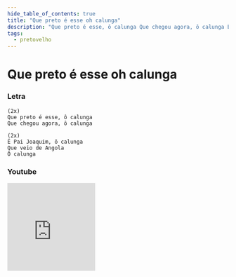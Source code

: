 ```yaml
---
hide_table_of_contents: true
title: "Que preto é esse oh calunga"
description: "Que preto é esse, ô calunga Que chegou agora, ô calunga É Pai Joaquim, ô calunga Que veio de Angola Ô calunga"
tags:
  - pretovelho
---
```


# Que preto é esse oh calunga

### Letra

```text
(2x)
Que preto é esse, ô calunga
Que chegou agora, ô calunga

(2x)
É Pai Joaquim, ô calunga
Que veio de Angola
Ô calunga
```

### Youtube

<iframe
  width="200"
  height="200"
  src="https://www.youtube.com/embed/hHC9wpYBbDQ"
  title="YouTube video player"
  frameborder="0"
  allow="accelerometer; autoplay; clipboard-write; encrypted-media; gyroscope; picture-in-picture; web-share"
  referrerpolicy="strict-origin-when-cross-origin"
  allowfullscreen
></iframe>